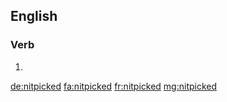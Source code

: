 ==English==

===Verb===
{{head|en}}

# {{en-past of|nitpick}}

[[de:nitpicked]]
[[fa:nitpicked]]
[[fr:nitpicked]]
[[mg:nitpicked]]